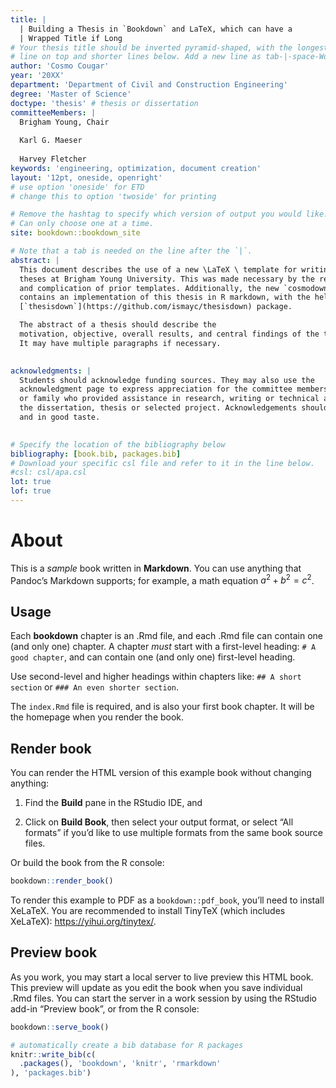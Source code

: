 ```yaml
---
title: |
  | Building a Thesis in `Bookdown` and LaTeX, which can have a  
  | Wrapped Title if Long
# Your thesis title should be inverted pyramid-shaped, with the longest
# line on top and shorter lines below. Add a new line as tab-|-space-Words
author: 'Cosmo Cougar'
year: '20XX'
department: 'Department of Civil and Construction Engineering'
degree: 'Master of Science'
doctype: 'thesis' # thesis or dissertation
committeeMembers: |
  Brigham Young, Chair 
  
  Karl G. Maeser 
  
  Harvey Fletcher
keywords: 'engineering, optimization, document creation'
layout: '12pt, oneside, openright' 
# use option 'oneside' for ETD
# change this to option 'twoside' for printing

# Remove the hashtag to specify which version of output you would like.
# Can only choose one at a time.
site: bookdown::bookdown_site

# Note that a tab is needed on the line after the `|`.
abstract: |
  This document describes the use of a new \LaTeX \ template for writing masters
  theses at Brigham Young University. This was made necessary by the relative age
  and complication of prior templates. Additionally, the new `cosmodown` R package
  contains an implementation of this thesis in R markdown, with the help of the 
  [`thesisdown`](https://github.com/ismayc/thesisdown) package.

  The abstract of a thesis should describe the
  motivation, objective, overall results, and central findings of the thesis.
  It may have multiple paragraphs if necessary.

  
acknowledgments: |
  Students should acknowledge funding sources. They may also use the
  acknowledgment page to express appreciation for the committee members, friends
  or family who provided assistance in research, writing or technical aspects of
  the dissertation, thesis or selected project. Acknowledgements should be simple
  and in good taste.

  
# Specify the location of the bibliography below
bibliography: [book.bib, packages.bib]
# Download your specific csl file and refer to it in the line below.
#csl: csl/apa.csl
lot: true
lof: true
---
```


# About

This is a _sample_ book written in **Markdown**. You can use anything that Pandoc's Markdown supports; for example, a math equation $a^2 + b^2 = c^2$.

## Usage 

Each **bookdown** chapter is an .Rmd file, and each .Rmd file can contain one (and only one) chapter. A chapter *must* start with a first-level heading: `# A good chapter`, and can contain one (and only one) first-level heading.

Use second-level and higher headings within chapters like: `## A short section` or `### An even shorter section`.

The `index.Rmd` file is required, and is also your first book chapter. It will be the homepage when you render the book.

## Render book

You can render the HTML version of this example book without changing anything:

1. Find the **Build** pane in the RStudio IDE, and

1. Click on **Build Book**, then select your output format, or select "All formats" if you'd like to use multiple formats from the same book source files.

Or build the book from the R console:

```r
bookdown::render_book()
```

To render this example to PDF as a `bookdown::pdf_book`, you'll need to install XeLaTeX. You are recommended to install TinyTeX (which includes XeLaTeX): <https://yihui.org/tinytex/>.

## Preview book

As you work, you may start a local server to live preview this HTML book. This preview will update as you edit the book when you save individual .Rmd files. You can start the server in a work session by using the RStudio add-in "Preview book", or from the R console:

```r
bookdown::serve_book()
```


```r
# automatically create a bib database for R packages
knitr::write_bib(c(
  .packages(), 'bookdown', 'knitr', 'rmarkdown'
), 'packages.bib')
```
